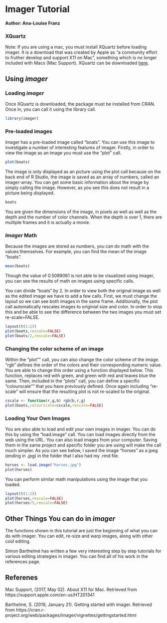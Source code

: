 # Imager Tutorial

**Author: Ana-Louise Franz**



### XQuartz

Note: If you are using a mac, you must install XQuartz before loading imager. It is a download that was created by Apple as "a community effort to fruther develop and support X11 on Mac", something which is no longer included with Macs (Mac Support). XQuartz can be downloaded [here](https://www.xquartz.org). 

## Using *imager*

### Loading *imager*
Once XQuartz is downloaded, the package must be installed from CRAN. Once in, you can call it using the library call. 

```r
library(imager)
```

### Pre-loaded images 
Imager has a pre-loaded image called "boats". You can use this image to investigate a number of interesting features of imager. Firstly, in order to view the image as an image you must use the "plot" call. 

```r

plot(boats)

```

The image is only displayed as an picture using the plot call because on the back end of R Studio, the image is saved as an array of numbers, called an imager-array. You can get some basic information about the image by simply calling the image. However, as you see this does not result in a picture being displayed. 

```r
boats
```

You are given the dimensions of the image, in pixels as well as well as the depth and the number of color channels. When the depth is over 1, there are multiple frames and it is actually a movie. 

### *Imager* Math 

Because the images are stored as numbers, you can do math with the values themselves. For example, you can find the mean of the image "boats".

```r
mean(boats)
```

Though the value of 0.5089061 is not able to be visualized using imager, you can see the results of math on images using specific calls. 

You can divide "boats" by 2. In order to view both the original image as well as the edited image we have to add a few calls. First, we must change the layout so we can see both images in the same frame. Additionally, the plot call automatically rescales images to originial size and color. In order to stop this and be able to see the difference between the two images you must set re-scale=FALSE.

```r

layout(t(1:2))
plot(boats,rescale=FALSE)
plot(boats/2,rescale=FALSE)

```

### Changing the color scheme of an image

Within the "plot"" call, you can also change the color scheme of the image. "rgb" defines the order of the colors and their corresponding numeric value. You are able to change this order using a function displayed below. This function, replaces red with green, and green with red and leaves blue the same. Then, included in the "plots" call, you can define a specific "colourscale"" that you have previously defined. Once again including "re-scale" will ensure that the resulting plot is not re-scaled to the original.  

```r

cscale <- function(r,g,b) rgb(b,r,g)
plot(boats,colourscale=cscale,rescale=FALSE)

```

### Loading Your Own Images

You are also able to load and edit your own images in imager. You can do this by using the "load.image" call. You can load images directly from the web using the URL. You can also load images from your computer. Saving them in the same project and specific folder you are using will make the call much simpler. As you can see below, I saved the image "horses" as a jpeg (ending in .jpg) in the folder that I also had my .rmd file. 
```r

horses <- load.image("horses.jpg")
plot(horses)


```

You can perform similar math manipulations using the image that you loaded. 

```r

layout(t(1:2))
plot(horses,rescale=FALSE)
plot(horses/5,rescale=FALSE)
```

## Other Things You can do in *imager*

The functions shown in this tutorial are just the beginning of what you can do with imager. You can edit, re-size and warp images, along with other cool editing. 

Simon Barthelmé has written a few very interesting step by step tutorials for various editing strategies in imager. You can find all of his work in the references page.

## Referenes 

Mac Support, (2017, May 02). About X11 for Mac. Retrieved from https://support.apple.com/en-us/HT201341

Barthelmé, S. (2019, January 21). Getting started with imager. Retrieved from https://cran.r-project.org/web/packages/imager/vignettes/gettingstarted.html
